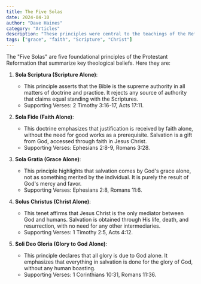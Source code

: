 ```yaml
---
title: The Five Solas
date: 2024-04-10
author: "Dave Haines"
category: "Articles"
description: "These principles were central to the teachings of the Reformers and remain essential to many Protestant denominations today."
tags: ["grace", "faith", "Scripture", "Christ"]
---
```


The "Five Solas" are five foundational principles of the Protestant Reformation that summarize key theological beliefs. Here they are:

1. **Sola Scriptura (Scripture Alone)**:
   
   - This principle asserts that the Bible is the supreme authority in all matters of doctrine and practice. It rejects any source of authority that claims equal standing with the Scriptures.
   - Supporting Verses: 2 Timothy 3:16-17, Acts 17:11.

2. **Sola Fide (Faith Alone)**:
   
   - This doctrine emphasizes that justification is received by faith alone, without the need for good works as a prerequisite. Salvation is a gift from God, accessed through faith in Jesus Christ.
   - Supporting Verses: Ephesians 2:8-9, Romans 3:28.

3. **Sola Gratia (Grace Alone)**:
   
   - This principle highlights that salvation comes by God's grace alone, not as something merited by the individual. It is purely the result of God's mercy and favor.
   - Supporting Verses: Ephesians 2:8, Romans 11:6.

4. **Solus Christus (Christ Alone)**:
   
   - This tenet affirms that Jesus Christ is the only mediator between God and humans. Salvation is obtained through His life, death, and resurrection, with no need for any other intermediaries.
   - Supporting Verses: 1 Timothy 2:5, Acts 4:12.

5. **Soli Deo Gloria (Glory to God Alone)**:
   
   - This principle declares that all glory is due to God alone. It emphasizes that everything in salvation is done for the glory of God, without any human boasting.
   - Supporting Verses: 1 Corinthians 10:31, Romans 11:36.

